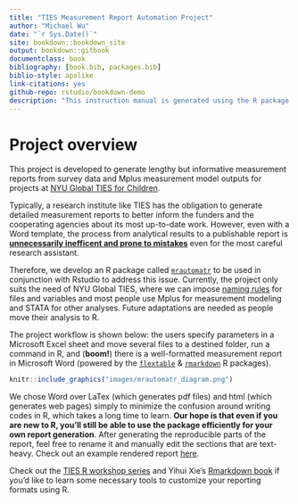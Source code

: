 ```yaml
---
title: "TIES Measurement Report Automation Project"
author: "Michael Wu"
date: "`r Sys.Date()`"
site: bookdown::bookdown_site
output: bookdown::gitbook
documentclass: book
bibliography: [book.bib, packages.bib]
biblio-style: apalike
link-citations: yes
github-repo: rstudio/bookdown-demo
description: "This instruction manual is generated using the R package bookdown. The output format for this example is bookdown::gitbook."
---
```


# Project overview

This project is developed to generate lengthy but informative measurement reports from survey data and Mplus measurement model outputs for projects at [NYU Global TIES for Children](https://steinhardt.nyu.edu/ihdsc/global-ties).

Typically, a research institute like TIES has the obligation to generate detailed measurement reports to better inform the funders and the cooperating agencies about its most up-to-date work. However, even with a Word template, the process from analytical results to a publishable report is [**unnecessarily inefficent and prone to mistakes**]{.ul} even for the most careful research assistant.

Therefore, we develop an R package called [`mrautomatr`](https://github.com/nyuglobalties/mrautomatr) to be used in conjunction with Rstudio to address this issue. Currently, the project only suits the need of NYU Global TIES, where we can impose [naming rules](https://nyu.box.com/s/ate5l7wmw164u7xjg3g8x1vrfhwnt0ax) for files and variables and most people use Mplus for measurement modeling and STATA for other analyses. Future adaptations are needed as people move their analysis to R.

The project workflow is shown below: the users specify parameters in a Microsoft Excel sheet and move several files to a destined folder, run a command in R, and (**boom!**) there is a well-formatted measurement report in Microsoft Word (powered by the [`flextable`](https://davidgohel.github.io/flextable/) & [`rmarkdown`](https://bookdown.org/yihui/rmarkdown/) R packages).

```r
knitr::include_graphics("images/mrautomatr_diagram.png")
```

We chose Word over LaTex (which generates pdf files) and html (which generates web pages) simply to minimize the confusion around writing codes in R, which takes a long time to learn. **Our hope is that even if you are new to R, you'll still be able to use the package efficiently for your own report generation**. After generating the reproducible parts of the report, feel free to rename it and manually edit the sections that are text-heavy. Check out an example rendered report [here](https://nyu.box.com/s/wbwcqj3u2x9y6levrwgn9przp7ptr5hp).

Check out the [TIES R workshop series](https://github.com/nyuglobalties/workshops) and Yihui Xie's [Rmarkdown book](https://bookdown.org/yihui/rmarkdown/) if you'd like to learn some necessary tools to customize your reporting formats using R.
